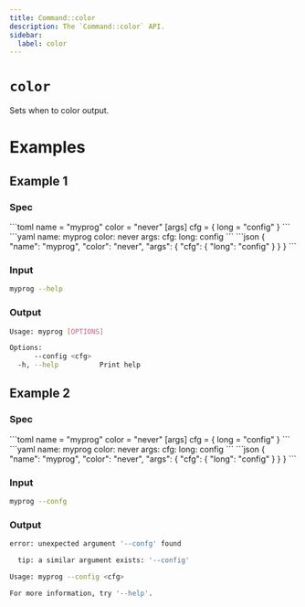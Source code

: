 ```yaml
---
title: Command::color
description: The `Command::color` API.
sidebar:
  label: color
---
```



# `color` <LinkButton href="https://docs.rs/clap/latest/clap/struct.Command.html#method.color" icon="open-book" variant="minimal"></LinkButton>

<Badge text="since 0.1.0" size="small" />

Sets when to color output.

# Examples
## Example 1

### Spec

<Tabs syncKey="format">
  <TabItem label="TOML">
```toml
name = "myprog"
color = "never"
[args]
cfg = { long = "config" }
```
  </TabItem>
  <TabItem label="YAML">
```yaml
name: myprog
color: never
args:
  cfg:
    long: config
```
  </TabItem>
  <TabItem label="JSON">
```json
{
  "name": "myprog",
  "color": "never",
  "args": {
    "cfg": {
      "long": "config"
    }
  }
}
```
  </TabItem>
</Tabs>

### Input

```bash
myprog --help
```

### Output

```bash
Usage: myprog [OPTIONS]

Options:
      --config <cfg>  
  -h, --help          Print help
```
## Example 2

### Spec

<Tabs syncKey="format">
  <TabItem label="TOML">
```toml
name = "myprog"
color = "never"
[args]
cfg = { long = "config" }
```
  </TabItem>
  <TabItem label="YAML">
```yaml
name: myprog
color: never
args:
  cfg:
    long: config
```
  </TabItem>
  <TabItem label="JSON">
```json
{
  "name": "myprog",
  "color": "never",
  "args": {
    "cfg": {
      "long": "config"
    }
  }
}
```
  </TabItem>
</Tabs>

### Input

```bash
myprog --confg
```

### Output

```bash
error: unexpected argument '--confg' found

  tip: a similar argument exists: '--config'

Usage: myprog --config <cfg>

For more information, try '--help'.
```
